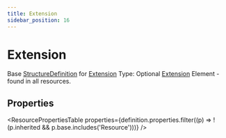 ```yaml
---
title: Extension
sidebar_position: 16
---
```



# Extension

Base <a href="/docs/api/fhir/resources/structuredefinition">StructureDefinition</a> for <a href="/docs/api/fhir/datatypes/extension">Extension</a> Type: Optional <a href="/docs/api/fhir/datatypes/extension">Extension</a> Element - found in all resources.

<Tabs queryString="section">
<TabItem value="schema" label="Schema" default>

## Properties

<ResourcePropertiesTable
  properties={definition.properties.filter((p) => !(p.inherited && p.base.includes('Resource')))}
/>

</TabItem>
  


</Tabs>
